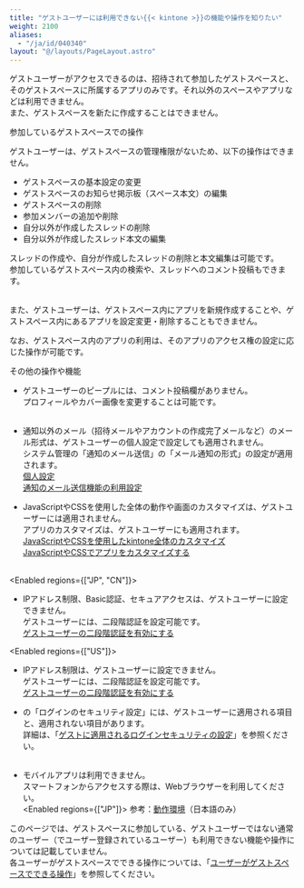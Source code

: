 ```yaml
---
title: "ゲストユーザーには利用できない{{< kintone >}}の機能や操作を知りたい"
weight: 2100
aliases:
  - "/ja/id/040340"
layout: "@/layouts/PageLayout.astro"
---
```




ゲストユーザーがアクセスできるのは、招待されて参加したゲストスペースと、そのゲストスペースに所属するアプリのみです。それ以外のスペースやアプリなどは利用できません。  
また、ゲストスペースを新たに作成することはできません。  

<Heading id="guest_guest_unavailable_10">参加しているゲストスペースでの操作</Heading>

ゲストユーザーは、ゲストスペースの管理権限がないため、以下の操作はできません。  

* ゲストスペースの基本設定の変更
* ゲストスペースのお知らせ掲示板（スペース本文）の編集
* ゲストスペースの削除
* 参加メンバーの追加や削除
* 自分以外が作成したスレッドの削除
* 自分以外が作成したスレッド本文の編集

スレッドの作成や、自分が作成したスレッドの削除と本文編集は可能です。  
参加しているゲストスペース内の検索や、スレッドへのコメント投稿もできます。  
<br />

また、ゲストユーザーは、ゲストスペース内にアプリを新規作成することや、ゲストスペース内にあるアプリを設定変更・削除することもできません。  

なお、ゲストスペース内のアプリの利用は、そのアプリのアクセス権の設定に応じた操作が可能です。  

<Heading id="guest_guest_unavailable_20">その他の操作や機能</Heading>

* ゲストユーザーのピープルには、コメント投稿欄がありません。  
  プロフィールやカバー画像を変更することは可能です。  
  <br />

* 通知以外のメール（招待メールやアカウントの作成完了メールなど）のメール形式は、ゲストユーザーの個人設定で設定しても適用されません。  
  システム管理の「通知のメール送信」の「メール通知の形式」の設定が適用されます。  
  [個人設定](/k/ja/id/040713.html)  
  [通知のメール送信機能の利用設定](/k/ja/id/0403.html)
  <br />

* JavaScriptやCSSを使用した<Kintone />全体の動作や画面のカスタマイズは、ゲストユーザーには適用されません。  
  アプリのカスタマイズは、ゲストユーザーにも適用されます。  
  [JavaScriptやCSSを使用したkintone全体のカスタマイズ](/k/ja/id/04042.html)  
  [JavaScriptやCSSでアプリをカスタマイズする](/k/ja/id/040556.html)  
  <br />

 <Enabled regions={["JP", "CN"]}>

 * IPアドレス制限、Basic認証、セキュアアクセスは、ゲストユーザーに設定できません。  
   ゲストユーザーには、二段階認証を設定可能です。  
   [ゲストユーザーの二段階認証を有効にする](/k/ja/id/04034.html)
   <br />

 </Enabled>

 <Enabled regions={["US"]}>

 * IPアドレス制限は、ゲストユーザーに設定できません。  
   ゲストユーザーには、二段階認証を設定可能です。  
   [ゲストユーザーの二段階認証を有効にする](/k/ja/id/04034.html)
   <br />

 </Enabled>

* <SlashUi />の「ログインのセキュリティ設定」には、ゲストユーザーに適用される項目と、適用されない項目があります。  
  詳細は、「[ゲストに適用されるログインセキュリティの設定](/k/ja/id/040821.html)」を参照ください。  
  <br />

* モバイルアプリは利用できません。  
  スマートフォンからアクセスする際は、Webブラウザーを利用してください。  
 <Enabled regions={["JP"]}>
  参考：[動作環境](https://www.cybozu.com/jp/service/requirements.html)（日本語のみ）
 </Enabled>

<Note>

このページでは、ゲストスペースに参加している、ゲストユーザーではない通常のユーザー（<SlashUi />でユーザー登録されているユーザー）も利用できない機能や操作については記載していません。  
各ユーザーがゲストスペースでできる操作については、「[ユーザーがゲストスペースでできる操作](/k/ja/id/040650.html)」を参照してください。

</Note>
